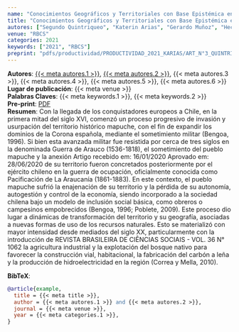 ```yaml
---
name: "Conocimientos Geográficos y Territoriales con Base Epistémica en la Memoria Social Mapuche"
title: "Conocimientos Geográficos y Territoriales con Base Epistémica en la Memoria Social Mapuche"
autores: ["Segundo Quintriqueo", "Katerin Arias", "Gerardo Muñoz", "Hector Torres", "Soledad Morales", "Fernando Peña"]
venue: "RBCS"
categories: 2021
keywords: ["2021", "RBCS"]
preprint: "pdfs/productividad/PRODUCTIVIDAD_2021_KARIAS/ART_N°3_QUINTRIQUEO Y ARIAS-ORTEGA_RBCS_2021_SCOPUS.pdf"
---
```

**Autores**: [{{< meta autores.1 >}}](../members/current/segundoquintriqueo.qmd), [{{< meta autores.2 >}}](../members/current/katerinarias.qmd), {{< meta autores.3 >}}, {{< meta autores.4 >}}, {{< meta autores.5 >}}, {{< meta autores.6 >}}  
**Lugar de publicación**: {{< meta venue >}}   
**Palabras Claves**: {{< meta keywords.1 >}}, {{< meta keywords.2 >}}  
**Pre-print**: [PDF](../{{< meta preprint >}})  
**Resumen**: Con la llegada de los conquistadores europeos a Chile, en la primera mitad del siglo XVI, comenzó un proceso progresivo de invasión y usurpación del territorio histórico mapuche, con el fin de expandir los dominios de la Corona española, mediante el sometimiento militar (Bengoa, 1996). Si bien esta avanzada militar fue resistida por cerca de tres siglos en la denominada Guerra de Arauco (1536-1818), el sometimiento del pueblo mapuche y la anexión
Artigo recebido em: 16/01/2020 Aprovado em: 28/06/2020
de su territorio fueron concretados posteriormente por el ejército chileno en la guerra de ocupación, oficialmente conocida como Pacificación de La Araucanía (1861-1883). En este contexto, el pueblo mapuche sufrió la enajenación de su territorio y la pérdida de su autonomía, autogestión y control de la economía, siendo incorporado a la sociedad chilena bajo un modelo de inclusión social básica, como obreros o campesinos empobrecidos (Bengoa, 1996; Poblete, 2009). Este proceso dio lugar a dinámicas de transformación del territorio y su geografía, asociadas a nuevas formas de uso de los recursos naturales. Esto se materializó con mayor intensidad desde mediados del siglo XX, particularmente con la introducción de
REVISTA BRASILEIRA DE CIÊNCIAS SOCIAIS - VOL. 36 N° 1062
la agricultura industrial y la explotación del bosque nativo para favorecer la construcción vial, habitacional, la fabricación del carbón a leña y la producción de hidroelectricidad en la región (Correa y Mella, 2010). 


**BibTeX**:
```bibtex
@article{example,
  title = {{< meta title >}},
  author = {{< meta autores.1 >}} and {{< meta autores.2 >}},
  journal = {{< meta venue >}},
  year = {{< meta categories.1 >}},
}
```
